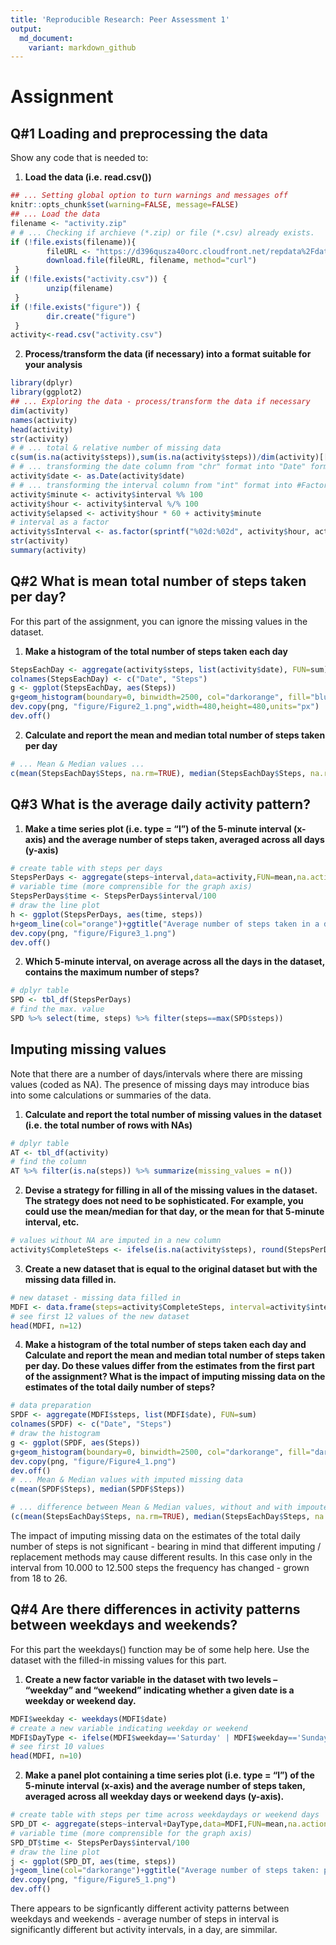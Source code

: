 ---
title: 'Reproducible Research: Peer Assessment 1'
output:
  md_document:
    variant: markdown_github
---
# **Assignment**

        
## **Q#1 Loading and preprocessing the data**
Show any code that is needed to:

   1. **Load the data (i.e. read.csv())**
```{r, echo = TRUE}
## ... Setting global option to turn warnings and messages off
knitr::opts_chunk$set(warning=FALSE, message=FALSE)
## ... Load the data
filename <- "activity.zip"
# # ... Checking if archieve (*.zip) or file (*.csv) already exists.
if (!file.exists(filename)){
        fileURL <- "https://d396qusza40orc.cloudfront.net/repdata%2Fdata%2Factivity.zip"
        download.file(fileURL, filename, method="curl")
 }  
if (!file.exists("activity.csv")) { 
        unzip(filename) 
 }
if (!file.exists("figure")) { 
        dir.create("figure") 
 }
activity<-read.csv("activity.csv")
```

   2. **Process/transform the data (if necessary) into a format suitable for your analysis**
   
```{r, echo = TRUE}
library(dplyr)
library(ggplot2)
## ... Exploring the data - process/transform the data if necessary
dim(activity)
names(activity)
head(activity)
str(activity)
# # ... total & relative number of missing data
c(sum(is.na(activity$steps)),sum(is.na(activity$steps))/dim(activity)[[1]])
# # ... transforming the date column from "chr" format into "Date" format using 
activity$date <- as.Date(activity$date)
# # ... transforming the interval column from "int" format into #Factor"("hh:mm") format using
activity$minute <- activity$interval %% 100
activity$hour <- activity$interval %/% 100
activity$elapsed <- activity$hour * 60 + activity$minute
# interval as a factor
activity$sInterval <- as.factor(sprintf("%02d:%02d", activity$hour, activity$minute))
str(activity)
summary(activity)
```   
       
        
## **Q#2 What is mean total number of steps taken per day?**
For this part of the assignment, you can ignore the missing values in the dataset.

   1. **Make a histogram of the total number of steps taken each day**
```{r}
StepsEachDay <- aggregate(activity$steps, list(activity$date), FUN=sum)
colnames(StepsEachDay) <- c("Date", "Steps")
g <- ggplot(StepsEachDay, aes(Steps))
g+geom_histogram(boundary=0, binwidth=2500, col="darkorange", fill="blue")+ggtitle("Histogram of the total number of steps taken each day")+xlab("steps")+ylab("frequency")+theme(plot.title = element_text(face="bold", size=12))+scale_x_continuous(breaks=seq(0,25000,2500))+scale_y_continuous(breaks=seq(0,18,2))
dev.copy(png, "figure/Figure2_1.png",width=480,height=480,units="px")
dev.off()
```

   2. **Calculate and report the mean and median total number of steps taken per day**      
```{r}
# ... Mean & Median values ...
c(mean(StepsEachDay$Steps, na.rm=TRUE), median(StepsEachDay$Steps, na.rm=TRUE))
```    


## **Q#3 What is the average daily activity pattern?**
   1. **Make a time series plot (i.e. type = "l") of the 5-minute interval (x-axis) and the average number of steps taken, averaged across all days (y-axis)**
```{r}   
# create table with steps per days
StepsPerDays <- aggregate(steps~interval,data=activity,FUN=mean,na.action=na.omit)
# variable time (more comprensible for the graph axis)
StepsPerDays$time <- StepsPerDays$interval/100
# draw the line plot
h <- ggplot(StepsPerDays, aes(time, steps))
h+geom_line(col="orange")+ggtitle("Average number of steps taken in a day (per 5' interval)")+xlab("hours in a day / 5' interval")+ylab("average number of steps - averaged across all days")+theme(plot.title = element_text(face="bold", size=12))
dev.copy(png, "figure/Figure3_1.png")
dev.off()
```
   2. **Which 5-minute interval, on average across all the days in the dataset, contains the maximum number of steps?**
```{R}
# dplyr table 
SPD <- tbl_df(StepsPerDays)
# find the max. value
SPD %>% select(time, steps) %>% filter(steps==max(SPD$steps))
```

## **Imputing missing values**
Note that there are a number of days/intervals where there are missing values (coded as NA). The presence of missing days may introduce bias into some calculations or summaries of the data.

   1. **Calculate and report the total number of missing values in the dataset (i.e. the total number of rows with NAs)**
```{R}
# dplyr table
AT <- tbl_df(activity)
# find the column
AT %>% filter(is.na(steps)) %>% summarize(missing_values = n())
```

   2. **Devise a strategy for filling in all of the missing values in the dataset. The strategy does not need to be sophisticated. For example, you could use the mean/median for that day, or the mean for that 5-minute interval, etc.**
```{R}
# values without NA are imputed in a new column
activity$CompleteSteps <- ifelse(is.na(activity$steps), round(StepsPerDays$steps[match(activity$interval, StepsPerDays$interval)],0), activity$steps)
```
   3. **Create a new dataset that is equal to the original dataset but with the missing data filled in.**
```{R}
# new dataset - missing data filled in
MDFI <- data.frame(steps=activity$CompleteSteps, interval=activity$interval, date=activity$date)
# see first 12 values of the new dataset
head(MDFI, n=12)
```

   4. **Make a histogram of the total number of steps taken each day and Calculate and report the mean and median total number of steps taken per day. Do these values differ from the estimates from the first part of the assignment? What is the impact of imputing missing data on the estimates of the total daily number of steps?**
```{R}
# data preparation
SPDF <- aggregate(MDFI$steps, list(MDFI$date), FUN=sum)
colnames(SPDF) <- c("Date", "Steps")
# draw the histogram
g <- ggplot(SPDF, aes(Steps))
g+geom_histogram(boundary=0, binwidth=2500, col="darkorange", fill="darkgreen")+ggtitle("Histogram of total number of steps taken each day")+xlab("steps")+ylab("frequency")+theme(plot.title = element_text(face="bold", size=12))+scale_x_continuous(breaks=seq(0,25000,2500))+scale_y_continuous(breaks=seq(0,26,2))
dev.copy(png, "figure/Figure4_1.png")
dev.off()
# ... Mean & Median values with imputed missing data  
c(mean(SPDF$Steps), median(SPDF$Steps))

# ... difference between Mean & Median values, without and with impouted missing data 
(c(mean(StepsEachDay$Steps, na.rm=TRUE), median(StepsEachDay$Steps, na.rm=TRUE))-(c(mean(SPDF$Steps), median(SPDF$Steps))))
```
The impact of imputing missing data on the estimates of the total daily number of steps is not significant - bearing in mind that different imputing / replacement methods may cause different results. In this case only in the interval from 10.000 to 12.500 steps the frequency has changed - grown from 18 to 26.


## **Q#4 Are there differences in activity patterns between weekdays and weekends?**
For this part the weekdays() function may be of some help here. Use the dataset with the filled-in missing values for this part.

   1. **Create a new factor variable in the dataset with two levels -- "weekday" and "weekend" indicating whether a given date is a weekday or weekend day.**
```{R}
MDFI$weekday <- weekdays(MDFI$date)
# create a new variable indicating weekday or weekend
MDFI$DayType <- ifelse(MDFI$weekday=='Saturday' | MDFI$weekday=='Sunday', 'weekend','weekday')
# see first 10 values
head(MDFI, n=10)
```

   2. **Make a panel plot containing a time series plot (i.e. type = "l") of the 5-minute interval (x-axis) and the average number of steps taken, averaged across all weekday days or weekend days (y-axis).**
```{R}
# create table with steps per time across weekdaydays or weekend days
SPD_DT <- aggregate(steps~interval+DayType,data=MDFI,FUN=mean,na.action=na.omit)
# variable time (more comprensible for the graph axis)
SPD_DT$time <- StepsPerDays$interval/100
# draw the line plot
j <- ggplot(SPD_DT, aes(time, steps))
j+geom_line(col="darkorange")+ggtitle("Average number of steps taken: per days of weekdays vs. weekends")+xlab("hours in a day / 5' interval")+ylab("averaged steps across all weekdays / weekend days")+theme(plot.title = element_text(face="bold", size=12))+facet_grid(DayType ~ .)
dev.copy(png, "figure/Figure5_1.png")
dev.off()
```
There appears to be signficantly different activity patterns between weekdays and weekends - average number of steps in interval is significantly different but activity intervals, in a day, are simmilar.